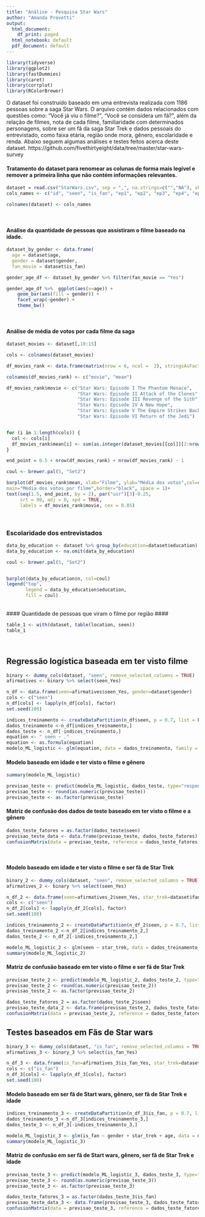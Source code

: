 ```yaml
---
title: "Análise - Pesquisa Star Wars"
author: "Amanda Provetti"
output:
  html_document:
    df_print: paged
  html_notebook: default
  pdf_document: default
---
```


```r
library(tidyverse)
library(ggplot2)
library(fastDummies)
library(caret)
library(corrplot)
library(RColorBrewer)
```

O dataset foi construído baseado em uma entrevista realizada com 1186 pessoas sobre a saga Star Wars. O arquivo contém dados relacionados com questões como: "Você já viu o filme?", "Você se considera um fã?", além da relação de filmes, nota de cada filme, familiaridade com determinados personagens, sobre ser um fã da saga Star Trek e dados pessoais do entrevistado, como faixa etária, região onde mora, gênero, escolaridade e renda. Abaixo seguem algumas análises e testes feitos acerca deste dataset.
https://github.com/fivethirtyeight/data/tree/master/star-wars-survey


#### Tratamento do dataset para renomear as colunas de forma mais legível e remover a primeira linha que não contém informações relevantes. ####
```r
dataset = read.csv("StarWars.csv", sep = ",", na.strings=c("","NA"), skip = 1)
cols_names <- c("id", "seen", "is_fan", "ep1", "ep2", "ep3", "ep4", "ep5", "ep6", "note_ep1", "note_ep2", "note_ep3", "note_ep4", "note_ep5", "note_ep6", "state_han", "state_luke", "state_leia", "state_anakin", "state_obi", "state_emperor", "state_darth", "state_lando", "state_boba", "state_c3po", "state_r2d2", "state_jar", "state_padime", "state_yoda", "shot_first", "familiar_ex_uni", "fan_exp_uni", "fan_star_trek", "gender", "age", "income", "education", "location")

colnames(dataset) <- cols_names
```

<br />

#### Análise da quantidade de pessoas que assistiram o filme baseado na idade. ####
```r
dataset_by_gender <- data.frame(
  age = dataset$age, 
  gender = dataset$gender,
  fan_movie = dataset$is_fan)

gender_age_df <- dataset_by_gender %>% filter(fan_movie == "Yes")

gender_age_df %>%  ggplot(aes(x=age)) +
    geom_bar(aes(fill = gender)) +
    facet_wrap(~gender) +
    theme_bw()
```

<br />

#### Análise de média de votos por cada filme da saga ####
```r
dataset_movies <- dataset[,10:15]

cols <- colnames(dataset_movies)

df_movies_rank <- data.frame(matrix(nrow = 6, ncol =  2), stringsAsFactors = FALSE)

colnames(df_movies_rank) <- c("movie", "mean")

df_movies_rank$movie <- c("Star Wars: Episode I The Phantom Menace",
                          "Star Wars: Episode II Attack of the Clones",
                          "Star Wars: Episode III Revenge of the Sith",
                          "Star Wars: Episode IV A New Hope",
                          "Star Wars: Episode V The Empire Strikes Back",
                          "Star Wars: Episode VI Return of the Jedi")


for (i in 1:length(cols)) {
  col <- cols[i]
  df_movies_rank$mean[i] <- sum(as.integer(dataset_movies[[col]][2:nrow(dataset_movies)]), na.rm = TRUE) /     length(dataset_movies[[col]])
}

end_point = 0.5 + nrow(df_movies_rank) + nrow(df_movies_rank) - 1

coul <- brewer.pal(5, "Set2") 

barplot(df_movies_rank$mean, xlab="Filme", ylab="Média dos votos",col=coul,
main="Média dos votos por filme",border="black", space = 1)+
text(seq(1.5, end_point, by = 2), par("usr")[3]-0.25, 
     srt = 90, adj = 0, xpd = TRUE,
     labels = df_movies_rank$movie, cex = 0.85)

```
<br/>


### Escolaridade dos entrevistados ###
```r
data_by_education <- dataset %>% group_by(education=dataset$education) %>% count()
data_by_education <- na.omit(data_by_education)

```


```r
coul <- brewer.pal(5, "Set2")


barplot(data_by_education$n, col=coul)
legend("top", 
       legend = data_by_education$education, 
       fill = coul)
```


<br />
#### Quantidade de pessoas que viram o filme por região ####
```r
table_1 <- with(dataset, table(location, seen))
table_1
```

<br />

## Regressão logística baseada em ter visto filme ##
```r
binary <- dummy_cols(dataset, "seen", remove_selected_columns = TRUE)
afirmatives <- binary %>% select(seen_Yes)

n_df <- data.frame(seen=afirmatives$seen_Yes, gender=dataset$gender)
cols <- c("seen")
n_df[cols] <- lapply(n_df[cols], factor) 
set.seed(100)
```

```r
indices_treinamento <- createDataPartition(n_df$seen, p = 0.7, list = FALSE)
dados_treinamento <-n_df[indices_treinamento,]
dados_teste <- n_df[-indices_treinamento,]
equation <- " seen ~ ."
equation <- as.formula(equation)
modelo_ML_logistic <- glm(equation, data = dados_treinamento, family = 'binomial')
```

#### Modelo baseado em idade e ter visto o filme e gênero ####
```r
summary(modelo_ML_logistic)
```

```r
previsao_teste <- predict(modelo_ML_logistic, dados_teste, type="response")
previsao_teste <- round(as.numeric(previsao_teste))
previsao_teste <- as.factor(previsao_teste)
```

#### Matriz de confusão dos dados de teste baseado em ter visto o filme e a gênero ####
```r
dados_teste_fatores = as.factor(dados_teste$seen)
previsao_teste_data <- data.frame(previsao_teste, dados_teste_fatores)
confusionMatrix(data = previsao_teste, reference = dados_teste_fatores, positive = "1")
```

<br />

#### Modelo baseado em idade e ter visto o filme e ser fã de Star Trek ####
```r
binary_2 <- dummy_cols(dataset, "seen", remove_selected_columns = TRUE)
afirmatives_2 <- binary %>% select(seen_Yes)

n_df_2 <- data.frame(seen=afirmatives_2$seen_Yes, star_trek=dataset$fan_star_trek)
cols <- c("seen")
n_df_2[cols] <- lapply(n_df_2[cols], factor) 
set.seed(100)
```

```r
indices_treinamento_2 <- createDataPartition(n_df_2$seen, p = 0.7, list = FALSE)
dados_treinamento_2 <-n_df_2[indices_treinamento_2,]
dados_teste_2 <- n_df_2[-indices_treinamento_2,]

modelo_ML_logistic_2 <- glm(seen ~ star_trek, data = dados_treinamento_2, family = 'binomial')
summary(modelo_ML_logistic_2)
```

#### Matriz de confusão baseado em ter visto o filme e ser fã de Star Trek ####
```r
previsao_teste_2 <- predict(modelo_ML_logistic_2, dados_teste_2, type="response")
previsao_teste_2 <- round(as.numeric(previsao_teste_2))
previsao_teste_2 <- as.factor(previsao_teste_2)

dados_teste_fatores_2 = as.factor(dados_teste_2$seen)
previsao_teste_data_2 <- data.frame(previsao_teste_2, dados_teste_fatores_2)
confusionMatrix(data = previsao_teste_2, reference = dados_teste_fatores_2, positive = "1")
```


## Testes baseados em Fãs de Star wars ##
```r
binary_3 <- dummy_cols(dataset, "is_fan", remove_selected_columns = TRUE)
afirmatives_3 <- binary_3 %>% select(is_fan_Yes)

n_df_3 <- data.frame(is_fan=afirmatives_3$is_fan_Yes, star_trek=dataset$fan_star_trek, age=dataset$age, gender=dataset$gender)
cols <- c("is_fan")
n_df_3[cols] <- lapply(n_df_3[cols], factor) 
set.seed(100)
```

#### Modelo baseado em ser fã de Start wars, gênero, ser fã de Star Trek e idade ####
```r
indices_treinamento_3 <- createDataPartition(n_df_3$is_fan, p = 0.7, list = FALSE)
dados_treinamento_3 <-n_df_3[indices_treinamento_3,]
dados_teste_3 <- n_df_3[-indices_treinamento_3,]

modelo_ML_logistic_3 <- glm(is_fan ~ gender + star_trek + age, data = dados_treinamento_3, family = 'binomial')
summary(modelo_ML_logistic_3)
```


#### Matriz de confusão em ser fã de Start wars, gênero, ser fã de Star Trek e idade ####
```r
previsao_teste_3 <- predict(modelo_ML_logistic_3, dados_teste_3, type="response")
previsao_teste_3 <- round(as.numeric(previsao_teste_3))
previsao_teste_3 <- as.factor(previsao_teste_3)

dados_teste_fatores_3 = as.factor(dados_teste_3$is_fan)
previsao_teste_data_3 <- data.frame(previsao_teste_3, dados_teste_fatores_3)
confusionMatrix(data = previsao_teste_3, reference = dados_teste_fatores_3, positive = "1")
```


